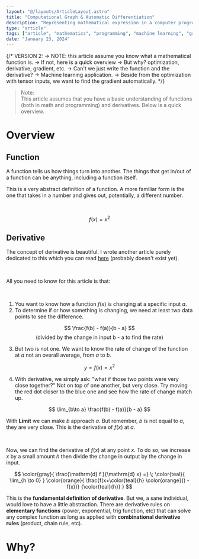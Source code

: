 ```yaml
---
layout: "@/layouts/ArticleLayout.astro"
title: "Computational Graph & Automatic Differentiation"
description: "Representing mathematical expression in a computer program is straight-forward, but implementing functions and taking its derivative is a different story."
type: "article"
tags: ["article", "mathematics", "programming", "machine learning", "graph theory"]
date: "January 23, 2024"
---
```




{/*
VERSION 2: 
-> NOTE: this article assume you know what a mathematical function is.
-> If not, here is a quick overview
-> But why? optimization, derivative, gradient, etc.
-> Can't we just write the function and the derivative?
-> Machine learning application.
-> Beside from the optimization with tensor inputs, we want to find the gradient automatically.
*/}

> <span class='pm-color font-mono'>Note:</span><br />
> This article assumes that you have a basic understanding of functions (both in math and programming) and derivatives. Below is a quick overview.

<Collapsible client:load is_collapsed={false}>
<h1 slot="toggler">Overview</h1>

## Function
A function tells us how things turn into another. The things that get in/out of a function can be anything, including a function itself.

<AbstractFunction client:load />

This is a very abstract definition of a function. A more familiar form is the one that takes in a number and gives out, potentially, a different number.

<br />

$$
f(x) = x^2
$$

<FamiliarFunction client:load />

## Derivative
The concept of derivative is beautiful. I wrote another article purely dedicated to this which you can read [here](/articles/derivative) (probably doesn't exist yet).

<br />

All you need to know for this article is that:

<br />

1. You want to know how a function $f(x)$ is changing at a specific input $a$.
2. To determine if or how something is changing, we need at least two data points to see the difference.

$$
\frac{f(b) - f(a)}{b - a} 
$$
$$
\textrm{(divided by the change in input b - a to find the rate)}
$$

3. But two is not one. We want to know the rate of change of the function at $a$ not an overall average, from $a$ to $b$.

<AverageNotInstant client:load />

$$
y = f(x) = x^2
$$

4. With derivative, we simply ask: "what if those two points were very close together?" Not on top of one another, but very close. Try moving the red dot closer to the blue one and see how the rate of change match up.

$$
\lim_{b\to a} \frac{f(b) - f(a)}{b - a}
$$

With **Limit** we can make $b$ approach $a$. But remember, $b$ is not equal to $a$, they are very close. This is the derivative of $f(x)$ at $a$. 

<br />

Now, we can find the derivative of $f(x)$ at any point $x$. To do so, we increase $x$ by a small amount $h$ then divide the change in output by the change in input.

<div class="p-2 my-4 border border-[var(--pm-color)] border-dashed border-2 ">

$$
 \color{gray}{ \frac{\mathrm{d} f }{\mathrm{d} x} =} \; \color{teal}{ \lim_{h \to 0} } \color{orange}{ \frac{f(x+\color{teal}{h} \color{orange}{) - f(x)}} {\color{teal}{h}} }
$$

</div>

This is the **fundamental definition of derivative**. But we, a sane individual, would love to have a little abstraction. There are derivative rules on **elementary functions** (power, exponential, trig function, etc) that can solve any complex function as long as applied with **combinational derivative rules** (product, chain rule, etc).

</Collapsible>

# Why?
